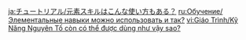 {{Tutorial
|title    = Placing Elemental Skills
|subtitle = Combat Knowledge
|type     = Adventure
|icon     = Icon Tutorial Combat.png
|about    = Elemental Skill
|image1   = Tutorial Adventure Placing Elemental Skills.png
|text1    = Some Elemental Skills produce different effects depending on whether you {{Color|help|press}} or {{Color|help|hold}} them.
|sort     = 6007
}}

[[ja:チュートリアル/元素スキルはこんな使い方もある？]]
[[ru:Обучение/Элементальные навыки можно использовать и так?]]
[[vi:Giáo Trình/Kỹ Năng Nguyên Tố còn có thể được dùng như vậy sao?]]